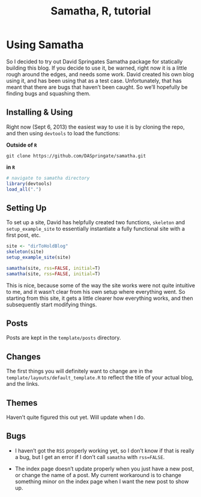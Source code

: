 % Samatha, R, tutorial

Using Samatha
==========
  
So I decided to try out David Springates Samatha package for statically building this blog. If you decide to use it, be warned, right now it is a little rough around the edges, and needs some work. David created his own blog using it, and has been using that as a test case. Unfortunately, that has meant that there are bugs that haven't been caught. So we'll hopefully be finding bugs and squashing them.

Installing & Using
----------

Right now (Sept 6, 2013) the easiest way to use it is by cloning the repo, and then using `devtools` to load the functions:

**Outside of `R`**

```
git clone https://github.com/DASpringate/samatha.git
```

**in `R`**

```r
# navigate to samatha directory
library(devtools)
load_all(".")
```


Setting Up
----------

To set up a site, David has helpfully created two functions, `skeleton` and `setup_example_site` to essentially instantiate a fully functional site with a first post, etc.

```r
site <- "dirToHoldBlog"
skeleton(site)
setup_example_site(site)

samatha(site, rss=FALSE, initial=T)
samatha(site, rss=FALSE, initial=T)
```

This is nice, because some of the way the site works were not quite intuitive to me, and it wasn't clear from his own setup where everything went. So starting from this site, it gets a little clearer how everything works, and then subsequently start modifying things.

Posts
-------

Posts are kept in the `template/posts` directory.

Changes
---------

The first things you will definitely want to change are in the `template/layouts/default_template.R` to reflect the title of your actual blog, and the links.

Themes
-----------

Haven't quite figured this out yet. Will update when I do.

Bugs
---------

  * I haven't got the `RSS` properly working yet, so I don't know if that is really a bug, but I get an error if I don't call `samatha` with `rss=FALSE`.

  * The index page doesn't update properly when you just have a new post, or change the name of a post. My current workaround is to change something minor on the index page when I want the new post to show up.